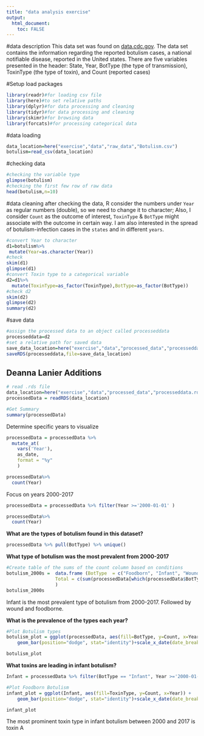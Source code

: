 ```yaml
---
title: "data analysis exercise"
output:
  html_document:
    toc: FALSE
---
```


#data description This data set was found on [data.cdc.gov](https://data.cdc.gov/Foodborne-Waterborne-and-Related-Diseases/Botulism/66i6-hisz). The data set contains the information regarding the reported botulism cases, a national notifiable disease, reported in the United states. There are five variables presented in the header: State, Year, BotType (the type of transmission), ToxinType (the type of toxin), and Count (reported cases)

#Setup load packages

```r
library(readr)#for loading csv file
library(here)#to set relative paths
library(dplyr)#for data processing and cleaning
library(tidyr)#for data processing and cleaning
library(skimr)#for browsing data
library(forcats)#for processing categorical data
```

#data loading

```r
data_location=here("exercise","data","raw_data","Botulism.csv")
botulism=read_csv(data_location)
```

#checking data

```r
#checking the variable type
glimpse(botulism)
#checking the first few row of raw data
head(botulism,n=10)
```

#data cleaning after checking the data, R consider the numbers under `Year` as regular numbers (double), so we need to change it to character; Also, I consider `Count` as the outcome of interest, `ToxinType` & `BotType` might associate with the outcome in certain way. I am also interested in the spread of botulism-infection cases in the `states` and in different `years`.

```r
#convert Year to character
d1=botulism%>%
 mutate(Year=as.character(Year))
#check
skim(d1)
glimpse(d1)
#convert Toxin type to a categorical variable
d2=d1%>%
  mutate(ToxinType=as_factor(ToxinType),BotType=as_factor(BotType))
#check d2
skim(d2)
glimpse(d2)
summary(d2)
```

#save data

```r
#assign the processed data to an object called processeddata
processeddata=d2
#set a relative path for saved data
save_data_location=here("exercise","data","processed_data","processeddata.rds")
saveRDS(processeddata,file=save_data_location)
```

## Deanna Lanier Additions

```r
# read .rds file
data_location=here("exercise","data","processed_data","processeddata.rds")
processedData = readRDS(data_location)

```

```r
#Get Summary
summary(processedData)
```

Determine specific years to visualize

```r
processedData = processedData %>% 
  mutate_at(
    vars('Year'), 
    as_date,
    format = "%y"
    )

processedData%>%
  count(Year)
```

Focus on years 2000-2017

```r
processedData = processedData %>% filter(Year >='2000-01-01' ) 

processedData%>%
  count(Year)
```

**What are the types of botulism found in this dataset?**

```r
processedData %>% pull(BotType) %>% unique()
```

**What type of botulism was the most prevalent from 2000-2017**

```r
#Create table of the sums of the count column based on conditions 
botulism_2000s =  data.frame (BotType  = c("Foodborn", "Infant", "Wound", "other"),
                  Total = c(sum(processedData[which(processedData$BotType=='Foodborne'), 5]), sum(processedData[which(processedData$BotType=='Infant'), 5]),sum(processedData[which(processedData$BotType=='Wound'), 5]),sum(processedData[which(processedData$BotType=='Other'), 5]))
                  )
botulism_2000s
```

Infant is the most prevalent type of botulism from 2000-2017. Followed by wound and foodborne.

**What is the prevalence of the types each year?**

```r
#Plot Botulism types
botulism_plot = ggplot(processedData, aes(fill=BotType, y=Count, x=Year)) + 
    geom_bar(position="dodge", stat="identity")+scale_x_date(date_breaks = "1 year", date_labels = "%Y")+theme(legend.position = "bottom",axis.text.x = element_text(size = 10, angle=60, hjust=1))+ggtitle("Types of Botulism Cases between 2000 and 2017")+theme(plot.title = element_text(hjust = 0.5))

botulism_plot
```

**What toxins are leading in infant botulism?**

```r
Infant = processedData %>% filter(BotType == "Infant", Year >='2000-01-01' )

#Plot Foodborn Botulism 
infant_plot = ggplot(Infant, aes(fill=ToxinType, y=Count, x=Year)) + 
    geom_bar(position="dodge", stat="identity")+scale_x_date(date_breaks = "1 year", date_labels = "%Y")+theme(legend.position = "bottom",axis.text.x = element_text(size = 10, angle=60, hjust=1))+ggtitle("Infant Botulism types for 2000-2017")+theme(plot.title = element_text(hjust = 0.5))

infant_plot
```

The most prominent toxin type in infant botulism between 2000 and 2017 is toxin A
